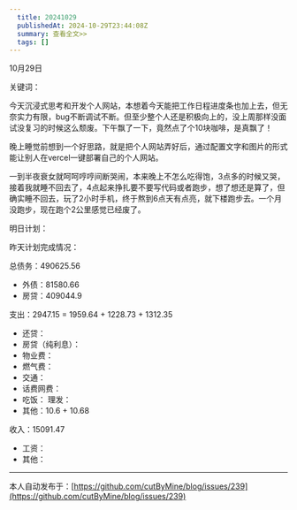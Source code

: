 ```yaml
---
  title: 20241029
  publishedAt: 2024-10-29T23:44:08Z
  summary: 查看全文>>
  tags: []
---
```


10月29日 

关键词：

今天沉浸式思考和开发个人网站，本想着今天能把工作日程进度条也加上去，但无奈实力有限，bug不断调试不断。但至少整个人还是积极向上的，没上周那样没面试没复习的时候这么颓废。下午飘了一下，竟然点了个10块咖啡，是真飘了！

晚上睡觉前想到一个好思路，就是把个人网站弄好后，通过配置文字和图片的形式能让别人在vercel一键部署自己的个人网站。

一到半夜衰女就呵呵哼哼间断哭闹，本来晚上不怎么吃得饱，3点多的时候又哭，接着我就睡不回去了，4点起来挣扎要不要写代码或者跑步，想了想还是算了，但确实睡不回去，玩了2小时手机，终于熬到6点天有点亮，就下楼跑步去。一个月没跑步，现在跑个2公里感觉已经废了。


明日计划：

昨天计划完成情况：

总债务：490625.56
- 外债：81580.66
- 房贷：409044.9

支出：2947.15 = 1959.64 + 1228.73 + 1312.35
- 还贷：
- 房贷（纯利息）：
- 物业费：
- 燃气费：
- 交通：
- 话费网费：
- 吃饭：
 理发：
- 其他：10.6 + 10.68

收入：15091.47
- 工资：
- 其他：


---
本人自动发布于：[https://github.com/cutByMine/blog/issues/239](https://github.com/cutByMine/blog/issues/239)
